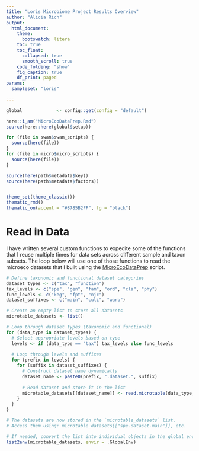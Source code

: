 ```yaml
---
title: "Loris Microbiome Project Results Overview"
author: "Alicia Rich"
output:
  html_document:
    theme:
      bootswatch: litera
    toc: true
    toc_float:
      collapsed: true
      smooth_scroll: true
    code_folding: "show"
    fig_caption: true
    df_print: paged
params:
  sampleset: "loris"
                     
---
```


```r
global             <- config::get(config = "default")

here::i_am("MicroEcoDataPrep.Rmd")
source(here::here(global$setup))

for (file in swan$swan_scripts) {
  source(here(file))
}
for (file in micro$micro_scripts) {
  source(here(file))
}

source(here(path$metadata$key))
source(here(path$metadata$factors))


theme_set(theme_classic())
thematic_rmd()
thematic_on(accent = "#8785B2FF", fg = "black")
```

# Read in Data

I have written several custom functions to expedite some of the functions that I reuse multiple times for data sets across different sample and taxon subsets. The loop below will use one of those functions to read the microeco datasets that I built using the [MicroEcoDataPrep](MicroEcoDataPrep.html) script.

```r
# Define taxonomic and functional dataset categories
dataset_types <- c("tax", "function")
tax_levels <- c("spe", "gen", "fam", "ord", "cla", "phy")
func_levels <- c("keg", "fpt", "njc")
dataset_suffixes <- c("main", "culi", "warb")

# Create an empty list to store all datasets
microtable_datasets <- list()

# Loop through dataset types (taxonomic and functional)
for (data_type in dataset_types) {
  # Select appropriate levels based on type
  levels <- if (data_type == "tax") tax_levels else func_levels
  
  # Loop through levels and suffixes
  for (prefix in levels) {
    for (suffix in dataset_suffixes) {
      # Construct dataset name dynamically
      dataset_name <- paste0(prefix, ".dataset.", suffix)
      
      # Read dataset and store it in the list
      microtable_datasets[[dataset_name]] <- read.microtable(data_type, prefix, suffix)
    }
  }
}

# The datasets are now stored in the `microtable_datasets` list.
# Access them using: microtable_datasets[["spe.dataset.main"]], etc.

# If needed, convert the list into individual objects in the global environment:
list2env(microtable_datasets, envir = .GlobalEnv)
```

```r

```


